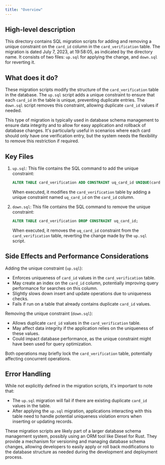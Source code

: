 ```yaml
---
title: "Overview"
---
```


## High-level description
This directory contains SQL migration scripts for adding and removing a unique constraint on the `card_id` column in the `card_verification` table. The migration is dated July 7, 2023, at 19:58:05, as indicated by the directory name. It consists of two files: `up.sql` for applying the change, and `down.sql` for reverting it.

## What does it do?
These migration scripts modify the structure of the `card_verification` table in the database. The `up.sql` script adds a unique constraint to ensure that each `card_id` in the table is unique, preventing duplicate entries. The `down.sql` script removes this constraint, allowing duplicate `card_id` values if needed.

This type of migration is typically used in database schema management to ensure data integrity and to allow for easy application and rollback of database changes. It's particularly useful in scenarios where each card should only have one verification entry, but the system needs the flexibility to remove this restriction if required.

## Key Files

1. `up.sql`:
   This file contains the SQL command to add the unique constraint:
   ```sql
   ALTER TABLE card_verification ADD CONSTRAINT uq_card_id UNIQUE(card_id)
   ```
   When executed, it modifies the `card_verification` table by adding a unique constraint named `uq_card_id` on the `card_id` column.

2. `down.sql`:
   This file contains the SQL command to remove the unique constraint:
   ```sql
   ALTER TABLE card_verification DROP CONSTRAINT uq_card_id;
   ```
   When executed, it removes the `uq_card_id` constraint from the `card_verification` table, reverting the change made by the `up.sql` script.

## Side Effects and Performance Considerations

Adding the unique constraint (`up.sql`):
- Enforces uniqueness of `card_id` values in the `card_verification` table.
- May create an index on the `card_id` column, potentially improving query performance for searches on this column.
- Slightly slows down insert and update operations due to uniqueness checks.
- Fails if run on a table that already contains duplicate `card_id` values.

Removing the unique constraint (`down.sql`):
- Allows duplicate `card_id` values in the `card_verification` table.
- May affect data integrity if the application relies on the uniqueness of these values.
- Could impact database performance, as the unique constraint might have been used for query optimization.

Both operations may briefly lock the `card_verification` table, potentially affecting concurrent operations.

## Error Handling

While not explicitly defined in the migration scripts, it's important to note that:
- The `up.sql` migration will fail if there are existing duplicate `card_id` values in the table.
- After applying the `up.sql` migration, applications interacting with this table need to handle potential uniqueness violation errors when inserting or updating records.

These migration scripts are likely part of a larger database schema management system, possibly using an ORM tool like Diesel for Rust. They provide a mechanism for versioning and managing database schema changes, allowing developers to easily apply or roll back modifications to the database structure as needed during the development and deployment process.